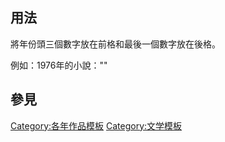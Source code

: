 <includeonly><!-- 在這裡加入模板的保護標識 --></includeonly><noinclude>{{template doc page viewed directly}}</noinclude>
<!-- 在本行下編輯模板說明 -->

== 用法 ==
將年份頭三個數字放在前格和最後一個數字放在後格。

例如：1976年的小說："{{tlx|novelyr|197|6}}"

== 參見 ==

<includeonly>
<!-- 本行下加入模板的分類 -->
[[Category:各年作品模板]]
[[Category:文学模板]]
</includeonly>
